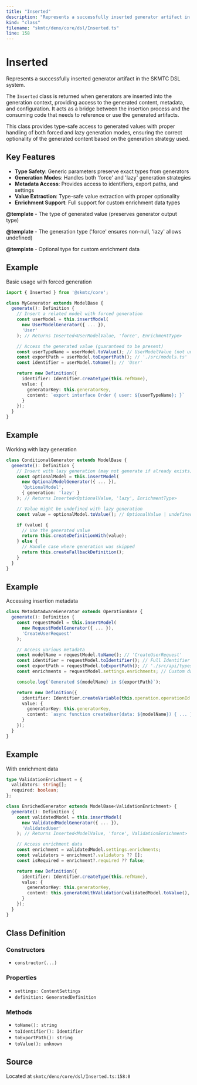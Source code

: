 ```yaml
---
title: "Inserted"
description: "Represents a successfully inserted generator artifact in the SKMTC DSL system."
kind: "class"
filename: "skmtc/deno/core/dsl/Inserted.ts"
line: 158
---
```


# Inserted

Represents a successfully inserted generator artifact in the SKMTC DSL system.

The `Inserted` class is returned when generators are inserted into the generation
context, providing access to the generated content, metadata, and configuration.
It acts as a bridge between the insertion process and the consuming code that
needs to reference or use the generated artifacts.

This class provides type-safe access to generated values with proper handling
of both forced and lazy generation modes, ensuring the correct optionality
of the generated content based on the generation strategy used.

## Key Features

- **Type Safety**: Generic parameters preserve exact types from generators
- **Generation Modes**: Handles both 'force' and 'lazy' generation strategies
- **Metadata Access**: Provides access to identifiers, export paths, and settings
- **Value Extraction**: Type-safe value extraction with proper optionality
- **Enrichment Support**: Full support for custom enrichment data types


**@template** - The type of generated value (preserves generator output type)

**@template** - The generation type ('force' ensures non-null, 'lazy' allows undefined)

**@template** - Optional type for custom enrichment data


## Example

Basic usage with forced generation
```typescript
import { Inserted } from '@skmtc/core';

class MyGenerator extends ModelBase {
  generate(): Definition {
    // Insert a related model with forced generation
    const userModel = this.insertModel(
      new UserModelGenerator({ ... }),
      'User'
    ); // Returns Inserted<UserModelValue, 'force', EnrichmentType>

    // Access the generated value (guaranteed to be present)
    const userTypeName = userModel.toValue(); // UserModelValue (not undefined)
    const exportPath = userModel.toExportPath(); // './src/models.ts'
    const identifier = userModel.toName(); // 'User'

    return new Definition({
      identifier: Identifier.createType(this.refName),
      value: {
        generatorKey: this.generatorKey,
        content: `export interface Order { user: ${userTypeName}; }`
      }
    });
  }
}
```


## Example

Working with lazy generation
```typescript
class ConditionalGenerator extends ModelBase {
  generate(): Definition {
    // Insert with lazy generation (may not generate if already exists)
    const optionalModel = this.insertModel(
      new OptionalModelGenerator({ ... }),
      'OptionalModel',
      { generation: 'lazy' }
    ); // Returns Inserted<OptionalValue, 'lazy', EnrichmentType>

    // Value might be undefined with lazy generation
    const value = optionalModel.toValue(); // OptionalValue | undefined

    if (value) {
      // Use the generated value
      return this.createDefinitionWith(value);
    } else {
      // Handle case where generation was skipped
      return this.createFallbackDefinition();
    }
  }
}
```


## Example

Accessing insertion metadata
```typescript
class MetadataAwareGenerator extends OperationBase {
  generate(): Definition {
    const requestModel = this.insertModel(
      new RequestModelGenerator({ ... }),
      'CreateUserRequest'
    );

    // Access various metadata
    const modelName = requestModel.toName(); // 'CreateUserRequest'
    const identifier = requestModel.toIdentifier(); // Full Identifier object
    const exportPath = requestModel.toExportPath(); // './src/api/types.ts'
    const enrichments = requestModel.settings.enrichments; // Custom data

    console.log(`Generated ${modelName} in ${exportPath}`);

    return new Definition({
      identifier: Identifier.createVariable(this.operation.operationId!),
      value: {
        generatorKey: this.generatorKey,
        content: `async function createUser(data: ${modelName}) { ... }`
      }
    });
  }
}
```


## Example

With enrichment data
```typescript
type ValidationEnrichment = {
  validators: string[];
  required: boolean;
};

class EnrichedGenerator extends ModelBase<ValidationEnrichment> {
  generate(): Definition {
    const validatedModel = this.insertModel(
      new ValidatedModelGenerator({ ... }),
      'ValidatedUser'
    ); // Returns Inserted<ModelValue, 'force', ValidationEnrichment>

    // Access enrichment data
    const enrichment = validatedModel.settings.enrichments;
    const validators = enrichment?.validators ?? [];
    const isRequired = enrichment?.required ?? false;

    return new Definition({
      identifier: Identifier.createType(this.refName),
      value: {
        generatorKey: this.generatorKey,
        content: this.generateWithValidation(validatedModel.toValue(), validators)
      }
    });
  }
}
```

## Class Definition

### Constructors

- `constructor(...)`

### Properties

- `settings: ContentSettings`
- `definition: GeneratedDefinition`

### Methods

- `toName(): string`
- `toIdentifier(): Identifier`
- `toExportPath(): string`
- `toValue(): unknown`

## Source

Located at `skmtc/deno/core/dsl/Inserted.ts:158:0`

